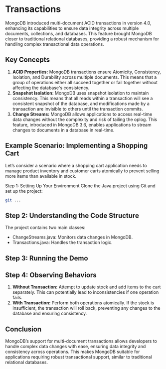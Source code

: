 # Transactions

MongoDB introduced multi-document ACID transactions in version 4.0, enhancing its capabilities to ensure data 
integrity across multiple documents, collections, and databases. This feature brought MongoDB closer to traditional 
relational databases, providing a robust mechanism for handling complex transactional data operations.  

## Key Concepts
1. **ACID Properties:** MongoDB transactions ensure Atomicity, Consistency, Isolation, and Durability across multiple documents. 
This means that a group of operations either all succeed together or fail together without affecting the database's consistency.
2. **Snapshot Isolation:** MongoDB uses snapshot isolation to maintain consistency. This means that all reads within a transaction 
will see a consistent snapshot of the database, and modifications made by a transaction are invisible to others until the transaction commits.
3. **Change Streams:** MongoDB allows applications to access real-time data changes without the complexity and risk of tailing the oplog. 
This feature, introduced in MongoDB 3.6, enables applications to stream changes to documents in a database in real-time.  

## Example Scenario: Implementing a Shopping Cart
Let’s consider a scenario where a shopping cart application needs to manage product inventory and customer carts atomically to prevent selling more 
items than available in stock.  

Step 1: Setting Up Your Environment
Clone the Java project using Git and set up the project:  
```bash
git ...
```

## Step 2: Understanding the Code Structure
The project contains two main classes:

 - ChangeStreams.java: Monitors data changes in MongoDB.
 - Transactions.java: Handles the transaction logic.
## Step 3: Running the Demo

## Step 4: Observing Behaviors
1. **Without Transaction:** Attempt to update stock and add items to the cart separately. This can potentially lead 
to inconsistencies if one operation fails.
2. **With Transaction:** Perform both operations atomically. If the stock is insufficient, the transaction will roll back, 
preventing any changes to the database and ensuring consistency.  

## Conclusion
MongoDB’s support for multi-document transactions allows developers to handle complex data changes with ease, ensuring 
data integrity and consistency across operations. This makes MongoDB suitable for applications requiring robust transactional support, similar to traditional relational databases.